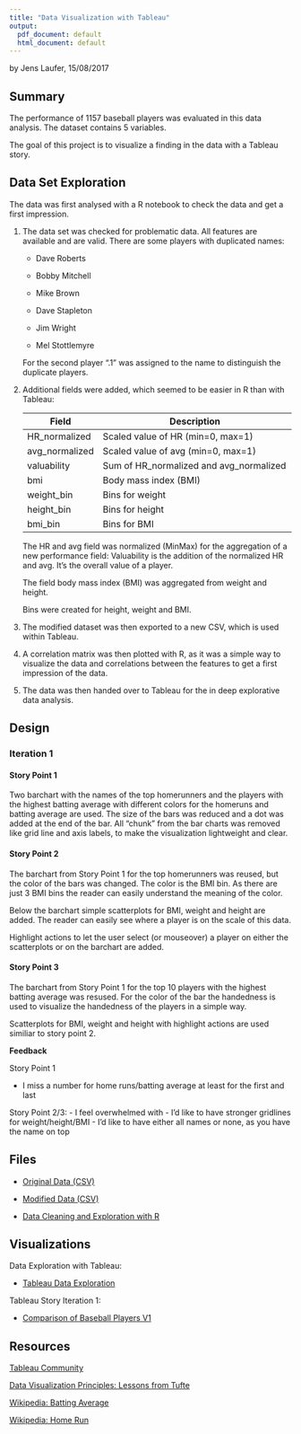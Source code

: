 ```yaml
---
title: "Data Visualization with Tableau"
output:
  pdf_document: default
  html_document: default
---
```


by Jens Laufer, 15/08/2017




## Summary


The performance of 1157 baseball players was evaluated in this data analysis.
The dataset contains 5 variables.

The goal of this project is to visualize a finding in the data with a Tableau
story.



## Data Set Exploration


The data was first analysed with a R notebook to check the data and get
a first impression.

   1. The data set was checked for problematic data. All features are available 
      and are valid. There are some players with duplicated names:
      
        - Dave Roberts 
        
        - Bobby Mitchell
        
        - Mike Brown
        
        - Dave Stapleton 
        
        - Jim Wright
        
        - Mel Stottlemyre
        
      For the second player ".1" was assigned to the name to distinguish the duplicate
      players.

   2. Additional fields
      were added, which seemed to be easier in R than with Tableau:

      
      | Field              | Description                                             |
      | ------------------ | ------------------------------------------------------- |
      | HR_normalized      | Scaled value of HR  (min=0, max=1)                      |
      | avg_normalized     | Scaled value of avg (min=0, max=1)                      |
      | valuability        | Sum of HR_normalized and avg_normalized                 |
      | bmi                | Body mass index (BMI)                                   |
      | weight_bin         | Bins for weight                                         |
      | height_bin         | Bins for height                                         |
      | bmi_bin            | Bins for BMI                                            |
      
      The HR and avg field was normalized (MinMax) for the aggregation of a new 
      performance field: Valuability is the addition of the normalized
      HR and avg. It's the overall value of a player. 
      
      The field body mass index (BMI) was aggregated from weight and height.
      
      Bins were created for height, weight and BMI.

   4. The modified dataset was then exported to a new CSV, which is used within
      Tableau.

   5. A correlation matrix was then plotted with R, as it was a simple way to
      visualize the data and correlations between the features to get a first 
      impression of the data. 

   6. The data was then handed over to Tableau for the in deep explorative data 
      analysis.



## Design

### Iteration 1

#### Story Point 1

Two barchart with the names of the top homerunners and  the 
players with the highest batting average with different colors for the homeruns
and batting average are used. The size of the bars was reduced 
and a dot was added at the end of the bar.
All "chunk" from the bar charts was removed like grid line and axis labels, 
to make the visualization lightweight and clear.

#### Story Point 2

The barchart from Story Point 1 for the top homerunners was reused, 
but the color of the bars was changed.
The color is the BMI bin. As there are just 3 BMI bins the reader can easily 
understand the meaning of the color.

Below the barchart simple scatterplots for BMI, weight and height are added.
The reader can easily see where a player is on the scale of this data.

Highlight actions to let the user select (or mouseover) a player on
either the scatterplots or on the barchart are added.


#### Story Point 3

The barchart from Story Point 1 for the top 10 players with the highest
batting average was resused. For the color of the bar the handedness is used
to visualize the handedness of the players in a simple way.

Scatterplots for BMI, weight and height with highlight actions are used similiar
to story point 2.


**Feedback**

Story Point 1 

  - I miss a number for home runs/batting average at least for the first and last
  
Story Point 2/3:
 - I feel overwhelmed with 
 - I'd like to have stronger gridlines for weight/height/BMI
 - I'd like to have either all names or none, as you have   the name on top




## Files


   - [Original Data (CSV)](data/baseball_data.csv)
   
   - [Modified Data (CSV)](data/baseball_data_updated.csv)

   - [Data Cleaning and Exploration with R](exploration.html)


## Visualizations


Data Exploration with Tableau:

   - [Tableau Data Exploration](https://public.tableau.com/views/exploration_baseball/Histogramheight?:embed=y&:display_count=yes)



Tableau Story Iteration 1:


   - [Comparison of Baseball Players V1](https://public.tableau.com/views/explanation_baseball_v1/ComparisonofBaseballPlayers?:embed=y&:display_count=yes)



## Resources


[Tableau Community](https://community.tableau.com)

[Data Visualization Principles: Lessons from Tufte](https://moz.com/blog/data-visualization-principles-lessons-from-tufte)

[Wikipedia: Batting Average](https://de.wikipedia.org/wiki/Batting_Average)

[Wikipedia: Home Run](https://de.wikipedia.org/wiki/Home_Run)
